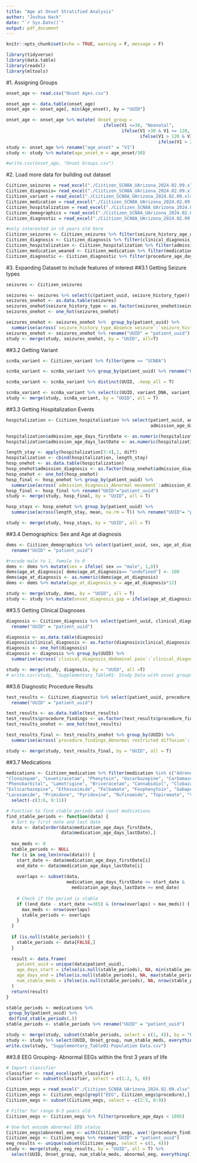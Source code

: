 ---
title: "Age at Onset Stratified Analysis"
author: "Joshua Hack"
date: "`r Sys.Date()`"
output: pdf_document
---

```{r setup, include=FALSE}
knitr::opts_chunk$set(echo = TRUE, warning = F, message = F)
```

```{r}
library(tidyverse)
library(data.table)
library(readxl)
library(mltools)
```

#1. Assigning Groups
```{r}
onset_age <- read.csv("Onset Ages.csv")

onset_age <- data.table(onset_age)
onset_age <- onset_age[, min(Age_onset), by = "UUID"]

onset_age <- onset_age %>% mutate( Onset_group = 
                                     ifelse(V1 <=30, "Neonatal",
                                            ifelse(V1 >30 & V1 <= 120, "1-4 Months",
                                                   ifelse(V1 > 120 & V1 <= 210, "4-7 Months",
                                                          ifelse(V1 > 210 & V1 <=365, "7-12 Months", "12+ Months")))))
study <- onset_age %>% rename("age_onset" = "V1")
study <- study %>% mutate(age_onset_m = age_onset/30)

#write.csv(onset_age, "Onset Groups.csv")
```

#2. Load more data for building out dataset
```{r}
Ciitizen_seizures = read_excel("./Ciitizen_SCN8A_UArizona_2024.02.09.xlsx", sheet = "seizure_history")
Ciitizen_diagnosis= read_excel("./Ciitizen_SCN8A_UArizona_2024.02.09.xlsx", sheet = "clinical_diagnosis")
Ciitizen_variant = read_excel("./Ciitizen_SCN8A_UArizona_2024.02.09.xlsx", sheet = "genetic_findings")
Ciitizen_medication = read_excel("./Ciitizen_SCN8A_UArizona_2024.02.09.xlsx", sheet = "medication_aggregate")
Ciitizen_hospitalization = read_excel("./Ciitizen_SCN8A_UArizona_2024.02.09.xlsx", sheet = "hospital_admission")
Ciitizen_demographics = read_excel("./Ciitizen_SCN8A_UArizona_2024.02.09.xlsx", sheet = "demographics")
Ciitizen_diagnostic = read_excel("./Ciitizen_SCN8A_UArizona_2024.02.09.xlsx",sheet = "diagnostic_procedures")

#only interested in <3 years old here 
Ciitizen_seizures <- Ciitizen_seizures %>% filter(seizure_history_age_days < 1095)
Ciitizen_diagnosis <- Ciitizen_diagnosis %>% filter(clinical_diagnosis_age_days_firstDate<1095)
Ciitizen_hospitalization <- Ciitizen_hospitalization %>% filter(admission_age_days_firstDate<1095)
Ciitizen_medication_weaned <- Ciitizen_medication %>% filter(medication_age_days_lastDate < 1095) 
Ciitizen_diagnostic <- Ciitizen_diagnostic %>% filter(procedure_age_days < 1095)
```

#3. Expanding Dataset to include features of interest
##3.1 Getting Seizure types 
```{r}
seizures <- Ciitizen_seizures 

seizures <- seizures %>% select(c(patient_uuid, seizure_history_type))
seizures_onehot <- as.data.table(seizures)
seizures_onehot$seizure_history_type <- as.factor(seizures_onehot$seizure_history_type)
seizures_onehot <- one_hot(seizures_onehot)

seizures_onehot <- seizures_onehot %>%  group_by(patient_uuid) %>% 
  summarise(across(`seizure_history_type_Absence seizure`:`seizure_history_type_Unprovoked seizure`, max, na.rm=T))
seizures_onehot <- seizures_onehot %>% rename("UUID" = "patient_uuid")
study <- merge(study, seizures_onehot, by = "UUID", all=T)
```

##3.2 Getting Variant
```{r}
scn8a_variant <- Ciitizen_variant %>% filter(gene == "SCN8A")

scn8a_variant <- scn8a_variant %>% group_by(patient_uuid) %>% rename("UUID" = "patient_uuid")

scn8a_variant <- scn8a_variant %>% distinct(UUID, .keep_all = T)

scn8a_variant <- scn8a_variant %>% select(c(UUID, variant_DNA, variant_protein))
study <- merge(study, scn8a_variant, by = "UUID", all = T)
```

##3.3 Getting Hospitalization Events
```{r}
hospitalization <- Ciitizen_hospitalization %>% select(patient_uuid, admission_diagnosis, admission_age_days_firstDate,
                                                       admission_age_days_lastDate)

hospitalization$admission_age_days_firstDate <- as.numeric(hospitalization$admission_age_days_firstDate)
hospitalization$admission_age_days_lastDate <- as.numeric(hospitalization$admission_age_days_lastDate)

length_stay <- apply(hospitalization[3:4],1, diff)
hospitalization <- cbind(hospitalization, length_stay)
hosp_onehot <- as.data.table(hospitalization)
hosp_onehot$admission_diagnosis <- as.factor(hosp_onehot$admission_diagnosis)
hosp_onehot <- one_hot(hosp_onehot)
hosp_final <- hosp_onehot %>% group_by(patient_uuid) %>% 
  summarise(across(`admission_diagnosis_Abnormal movement`:admission_diagnosis_Vomiting, sum, na.rm = T))
hosp_final <- hosp_final %>% rename("UUID"="patient_uuid")
study <- merge(study, hosp_final, by = "UUID", all = T)

hosp_stays <- hosp_onehot %>% group_by(patient_uuid) %>% 
  summarise(across(length_stay, mean, na.rm = T)) %>% rename("UUID"= "patient_uuid")

study <- merge(study, hosp_stays, by = "UUID", all = T)
```

##3.4 Demographics: Sex and Age at diagnosis
```{r}
dems <- Ciitizen_demographics %>% select(patient_uuid, sex, age_at_diagnosis) %>% 
  rename("UUID" = "patient_uuid")

#recode male to 1, female to 0
dems <- dems %>% mutate(sex = ifelse( sex == "male", 1,0))
dems$age_at_diagnosis[ dems$age_at_diagnosis== "undefined"] <- 100
dems$age_at_diagnosis <- as.numeric(dems$age_at_diagnosis)
dems <- dems %>% mutate(age_at_diagnosis_m = age_at_diagnosis*12)

study <- merge(study, dems, by = "UUID", all = T)
study <- study %>% mutate(onset_diagnosis_gap = ifelse(age_at_diagnosis_m<1200, (age_at_diagnosis_m - age_onset_m), "undefined")) %>% select(-age_at_diagnosis)
```

##3.5 Getting Clinical Diagnoses
```{r}
diagnosis <- Ciitizen_diagnosis %>% select(patient_uuid, clinical_diagnosis) %>% 
  rename("UUID" = "patient_uuid")

diagnosis <- as.data.table(diagnosis) 
diagnosis$clinical_diagnosis <- as.factor(diagnosis$clinical_diagnosis)
diagnosis <- one_hot(diagnosis)
diagnosis <- diagnosis %>% group_by(UUID) %>% 
  summarise(across(`clinical_diagnosis_Abdominal pain`:`clinical_diagnosis_West syndrome`, sum, na.rm=T))

study <- merge(study, diagnosis, by = "UUID", all =T)
# write.csv(study, "Supplementary_Table01- Study Data with onset groups.csv")
```

##3.6 Diagnostic Procedure Results
```{r}
test_results <- Ciitizen_diagnostic %>% select(patient_uuid, procedure_findings) %>% 
  rename("UUID" = "patient_uuid")

test_results <- as.data.table(test_results)
test_results$procedure_findings <- as.factor(test_results$procedure_findings)
test_results_onehot <- one_hot(test_results)

test_results_final <- test_results_onehot %>% group_by(UUID) %>% 
  summarise(across(`procedure_findings_Abnormal restricted diffusion`:`procedure_findings_Videofluoroscopy swallow normal`, sum, na.rm=T))

study <- merge(study, test_results_final, by = "UUID", all = T)
```

##3.7 Medications
```{r}
medications <- Ciitizen_medication %>% filter(medication %in% c("Adrenocorticotropin (ACTH 1-18),I-125 (TYR)", 
"Clonazepam", "Levetiracetam", "Phenytoin", "Oxcarbazepine", "Carbamazepine", 
"Phenobarbital", "Lamotrigine", "Briveracetam", "Cannabidiol", "Clobazam", "Epidiolex", 
"Eslicarbazepine", "Ethosuximide", "Felbamate", "Fosphenytoin", "Gabapentin", "Prednisolone",
"Lacosamide", "Primidone", "Pyridoxine", "Rufinamide", "Topiramate", "Valproate", "Vigabatrin", "Zonisamide", "Stiripentol", "Tiagabine", "Acetazolamide", "Clonidine", "Perampanel")) %>% 
  select(-c(3:6, 9:11))

# Function to find stable periods and count medications
find_stable_periods <- function(data) {
  # Sort by first date and last date
  data <- data[order(data$medication_age_days_firstDate,
                     data$medication_age_days_lastDate),]
  
  max_meds <- 0 
  stable_periods <- NULL
  for (i in seq_len(nrow(data))) {
    start_date <- data$medication_age_days_firstDate[i]
    end_date <- data$medication_age_days_lastDate[i]
    
    overlaps <- subset(data,
                       medication_age_days_firstDate <= start_date &
                         medication_age_days_lastDate >= end_date)
    
    # Check if the period is stable
    if ((end_date - start_date >=365) & (nrow(overlaps) > max_meds)) {
      max_meds <- nrow(overlaps)
      stable_periods <- overlaps
    }
  }
  
  if (is.null(stable_periods)) {
    stable_periods <- data[FALSE,]
  }
  
  result <- data.frame(
    patient_uuid = unique(data$patient_uuid),
    age_days_start = ifelse(is.null(stable_periods), NA, min(stable_periods$medication_age_days_firstDate)),
    age_days_end = ifelse(is.null(stable_periods), NA, max(stable_periods$medication_age_days_lastDate)),
    num_stable_meds = ifelse(is.null(stable_periods), NA, nrow(stable_periods))
  )
  return(result)
}

stable_periods <- medications %>%
 group_by(patient_uuid) %>%
 do(find_stable_periods(.))
stable_periods <- stable_periods %>% rename("UUID" = "patient_uuid")

study <- merge(study, subset(stable_periods, select = c(1, 4)), by = "UUID", all=T)
study <- study %>% select(UUID, Onset_group, num_stable_meds, everything())
write.csv(study, "Supplementary_Table01-Population Data.csv")
```

##3.8 EEG Grouping- Abnormal EEGs within the first 3 years of life
```{r}
# Import classifier
classifier <- read_excel(path_classifier)
classifier <- subset(classifier, select = c(1:2, 5, 8))

Ciitizen_eegs = read_excel("./Ciitizen_SCN8A_UArizona_2024.02.09.xlsx", sheet = "diagnostic_procedures")
Ciitizen_eegs <- Ciitizen_eegs[grepl("EEG", Ciitizen_eegs$procedure),]
Ciitizen_eegs <- subset(Ciitizen_eegs, select = -c(2:5, 8:9))

# Filter for range 0-3 years old
Ciitizen_eegs <- Ciitizen_eegs %>% filter(procedure_age_days < 1095)

# One-hot encode abnormal EEG status
Ciitizen_eegs$abnormal_eeg <- with(Ciitizen_eegs, ave(!(procedure_findings %in% classifier$eeg_normal), patient_uuid, FUN = function(x) as.integer(any(x))))
Ciitizen_eegs <- Ciitizen_eegs %>% rename("UUID" = "patient_uuid")
eeg_results <- unique(subset(Ciitizen_eegs, select = c(1, 4)))
study <- merge(study, eeg_results, by = "UUID", all = T) %>% 
  select(UUID, Onset_group, num_stable_meds, abnormal_eeg, everything())
```


